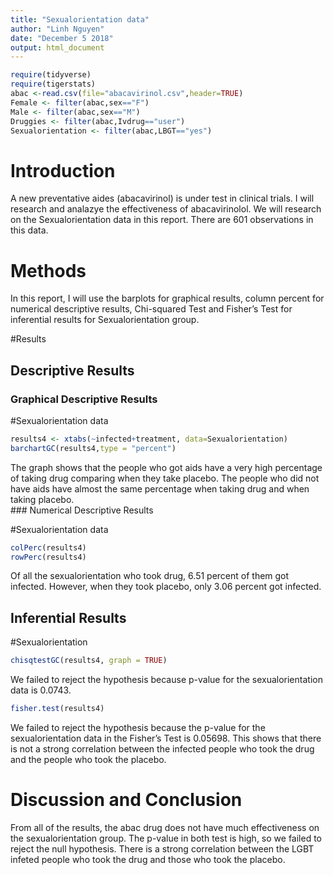 ```yaml
---
title: "Sexualorientation data"
author: "Linh Nguyen"
date: "December 5 2018"
output: html_document
---
```


```r
require(tidyverse)
require(tigerstats)
abac <-read.csv(file="abacavirinol.csv",header=TRUE)
Female <- filter(abac,sex=="F")
Male <- filter(abac,sex=="M")
Druggies <- filter(abac,Ivdrug=="user")
Sexualorientation <- filter(abac,LBGT=="yes")
```

# Introduction

<!--In this section you explain what you are trying to show.  Where did the data come from?  What is the research or other question you are trying to answer?.  If you skimp in this section expect to be marked down in your grade. Paint a picture of the project a couple of paragraphs is expected!-->

A new  preventative aides (abacavirinol) is under test in clinical trials. I will research and analazye the effectiveness of abacavirinolol. We will research on the Sexualorientation data in this report. There are 601 observations in this data. 

# Methods

<!--Decide on your methods:  use "variable analysis" or other appropriate descriptors.  Make sure to choose at least one graphical method and at least one numerical method. Discuss what data manipulations may be needed for example subsetting or other binning procedures and what sort of graphical displays and inferential tools will be used!-->
In this report, I will use the barplots for graphical results, column percent for numerical descriptive results, Chi-squared Test and Fisher's Test for inferential results for Sexualorientation group.   

#Results

<!--Divide this section into two sub-sections:  One for your descriptive  results and one for your inferential results.!-->

## Descriptive Results

### Graphical Descriptive Results

<!--Graphical results here.  Make sure to show your code.  Provide appropriate labels for axes, giving units if possible, and provide a good title for the graph, too.  Use the graphical results to describe the patterns if any that exist in the data as focused toward the research question. Bottom line is to explain the features of the graph that are relevant to conforming or departing to what is expected by your null hypothesis !-->

#Sexualorientation data  

```r
results4 <- xtabs(~infected+treatment, data=Sexualorientation)
barchartGC(results4,type = "percent")
```

The graph shows that the people who got aids have a very high percentage of taking drug comparing when they take placebo.  The people who did not have aids have almost the same percentage when taking drug and when taking placebo.  
### Numerical Descriptive Results

<!--Numerical results go here. Use the numerical results to describe the patterns if any that exist in the data as focused toward the research question!-->
#Sexualorientation data  
```r
colPerc(results4)
rowPerc(results4)
```
Of all the sexualorientation who took drug, 6.51 percent of them got infected. However, when they took placebo, only 3.06 percent got infected.  

## Inferential Results

<!--State hypothesis clearly.  Make sure your discussion of the inferential test covers all the aspects that the test output produces, such as test statistic, p-value etc.  Make a decision about the null hypothesis, explain the assumptions on which the selected test/procedure was based, and why the chosen procedure satisfys the assumptions and is appropriate to answer the research question!-->
#Sexualorientation  
```r
chisqtestGC(results4, graph = TRUE)
```
  
We failed to reject the hypothesis because p-value for the sexualorientation data is 0.0743.  

```r
fisher.test(results4)
```
  
We failed to reject the hypothesis because the p-value for the sexualorientation data in the Fisher's Test is 0.05698. This shows that there is not a strong correlation between the infected people who took the drug and the people who took the placebo. 

# Discussion and Conclusion

<!--Discussion and conclusion here.  If you found a relationship be sure to consider whether the relationship occurs because one of the variavbles causes the other, or whether they perhasps are related for some other reason.  Watch the chapter 6 videos from the GeorgeTown videos collection.!-->
From all of the results, the abac drug does not have much effectiveness on the sexualorientation group. The p-value in both test is high, so we failed to reject the null hypothesis. There is a strong correlation between the LGBT infeted people who took the drug and those who took the placebo.  










